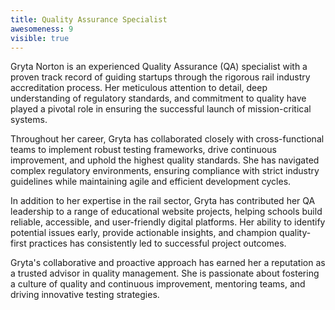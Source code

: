 ```yaml
---
title: Quality Assurance Specialist
awesomeness: 9
visible: true
---
```


Gryta Norton is an experienced Quality Assurance (QA) specialist with a proven track record of guiding startups through the rigorous rail industry accreditation process. Her meticulous attention to detail, deep understanding of regulatory standards, and commitment to quality have played a pivotal role in ensuring the successful launch of mission-critical systems.

Throughout her career, Gryta has collaborated closely with cross-functional teams to implement robust testing frameworks, drive continuous improvement, and uphold the highest quality standards. She has navigated complex regulatory environments, ensuring compliance with strict industry guidelines while maintaining agile and efficient development cycles.

In addition to her expertise in the rail sector, Gryta has contributed her QA leadership to a range of educational website projects, helping schools build reliable, accessible, and user-friendly digital platforms. Her ability to identify potential issues early, provide actionable insights, and champion quality-first practices has consistently led to successful project outcomes.

Gryta's collaborative and proactive approach has earned her a reputation as a trusted advisor in quality management. She is passionate about fostering a culture of quality and continuous improvement, mentoring teams, and driving innovative testing strategies.
